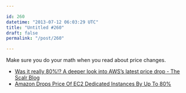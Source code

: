 ```yaml
---

id: 260
datetime: "2013-07-12 06:03:29 UTC"
title: "Untitled #260"
draft: false
permalink: "/post/260"

---
```


Make sure you do your math when you read about price changes. 

* [Was it really 80%\!? A deeper look into AWS’s latest price drop - The Scalr Blog](http://blog.scalr.com/post/55124166362/was-it-really-80-a-deeper-look-into-aws-latest)
* [Amazon Drops Price Of EC2 Dedicated Instances By Up To 80%](http://techcrunch.com/2013/07/10/amazon-drops-price-of-ec2-dedicated-instances-by-up-to-80/)


